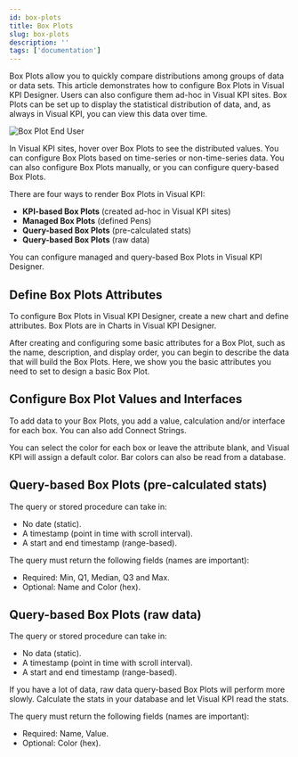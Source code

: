 ```yaml
---
id: box-plots
title: Box Plots
slug: box-plots
description: ''
tags: ['documentation']
---
```



Box Plots allow you to quickly compare distributions among groups of data or data sets. This article demonstrates how to configure Box Plots in Visual KPI Designer. Users can also configure them ad-hoc in Visual KPI sites. Box Plots can be set up to display the statistical distribution of data, and, as always in Visual KPI, you can view this data over time.

<Image
  src="media/designer/authoring/charts/charts-boxplot-enduser.png"
  alt="Box Plot End User"
/>

In Visual KPI sites, hover over Box Plots to see the distributed values. You can configure Box Plots based on time-series or non-time-series data. You can also configure Box Plots manually, or you can configure query-based Box Plots.

There are four ways to render Box Plots in Visual KPI:

- **KPI-based Box Plots** (created ad-hoc in Visual KPI sites)
- **Managed Box Plots** (defined Pens)
- **Query-based Box Plots** (pre-calculated stats)
- **Query-based Box Plots** (raw data)

You can configure managed and query-based Box Plots in Visual KPI Designer.

## Define Box Plots Attributes

To configure Box Plots in Visual KPI Designer, create a new chart and define attributes. Box Plots are in Charts in Visual KPI Designer.

After creating and configuring some basic attributes for a Box Plot, such as the name, description, and display order, you can begin to describe the data that will build the Box Plots. Here, we show you the basic attributes you need to set to design a basic Box Plot.

## Configure Box Plot Values and Interfaces

To add data to your Box Plots, you add a value, calculation and/or interface for each box. You can also add Connect Strings.

You can select the color for each box or leave the attribute blank, and Visual KPI will assign a default color. Bar colors can also be read from a database.

## Query-based Box Plots (pre-calculated stats)

The query or stored procedure can take in:
- No date (static).
- A timestamp (point in time with scroll interval).
- A start and end timestamp (range-based).

The query must return the following fields (names are important):

- Required: Min, Q1, Median, Q3 and Max.
- Optional: Name and Color (hex).

## Query-based Box Plots (raw data)

The query or stored procedure can take in:
- No data (static).
- A timestamp (point in time with scroll interval).
- A start and end timestamp (range-based).

<Callout title="Optimizing Box Plot Performance">
If you have a lot of data, raw data query-based Box Plots will perform more slowly. Calculate the stats in your database and let Visual KPI read the stats.
</Callout>

The query must return the following fields (names are important):

- Required: Name, Value.
- Optional: Color (hex).